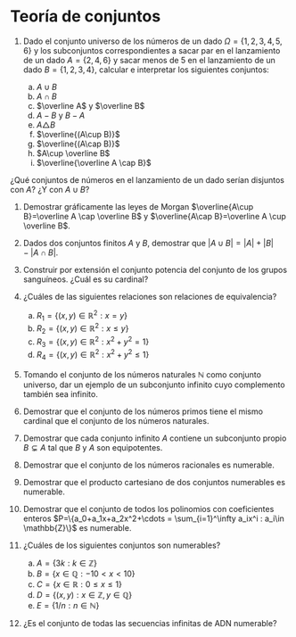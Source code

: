 # Teoría de conjuntos 

1. Dado el conjunto universo de los números de un dado $\Omega=\{1, 2, 3, 4, 5, 6\}$ y los subconjuntos correspondientes a sacar par en el lanzamiento de un dado $A=\{2, 4, 6\}$ y sacar menos de 5 en el lanzamiento de un dado $B=\{1, 2, 3, 4\}$, calcular e interpretar los siguientes conjuntos:

    a. $A\cup B$
    a. $A\cap B$
    a. $\overline A$ y $\overline B$
    a. $A-B$ y $B-A$
    a. $A\triangle B$
    a. $\overline{(A\cup B)}$
    a. $\overline{(A\cap B)}$
    a. $A\cup \overline B$
    a. $\overline{\overline A \cap B}$


¿Qué conjuntos de números en el lanzamiento de un dado serían disjuntos con $A$? ¿Y con $A\cup B$?

1. Demostrar gráficamente las leyes de Morgan $\overline{A\cup B}=\overline A \cap \overline B$ y  $\overline{A\cap B}=\overline A \cup \overline B$.

1. Dados dos conjuntos finitos $A$ y $B$, demostrar que $|A\cup B| = |A|+|B|-|A\cap B|$.

1. Construir por extensión el conjunto potencia del conjunto de los grupos sanguíneos. ¿Cuál es su cardinal?

1. ¿Cuáles de las siguientes relaciones son relaciones de equivalencia?

    a. $R_1=\{(x,y)\in \mathbb{R}^2: x = y\}$
    a. $R_2=\{(x,y)\in \mathbb{R}^2: x\leq y\}$
    a. $R_3=\{(x,y)\in \mathbb{R}^2: x^2 + y^2 = 1\}$
    c. $R_4=\{(x,y)\in \mathbb{R}^2: x^2 + y^2 \leq 1\}$

1. Tomando el conjunto de los números naturales $\mathbb{N}$ como conjunto universo, dar un ejemplo de un subconjunto infinito cuyo complemento también sea infinito.

1. Demostrar que el conjunto de los números primos tiene el mismo cardinal que el conjunto de los números naturales.

1. Demostrar que cada conjunto infinito $A$ contiene un subconjunto propio $B\subsetneq A$ tal que $B$ y $A$ son equipotentes.

1. Demostrar que el conjunto de los números racionales es numerable.

1. Demostrar que el producto cartesiano de dos conjuntos numerables es numerable.

1. Demostrar que el conjunto de todos los polinomios con coeficientes enteros $P=\{a_0+a_1x+a_2x^2+\cdots = \sum_{i=1}^\infty a_ix^i : a_i\in \mathbb{Z}\}$ es numerable.

1. ¿Cuáles de los siguientes conjuntos son numerables?

    a. $A=\{3k: k\in \mathbb{Z}\}$
    a. $B=\{x\in \mathbb{Q}: -10 < x < 10\}$
    a. $C = \{x\in \mathbb{R}: 0\leq x\leq 1\}$
    a. $D=\{(x,y): x\in \mathbb{Z}, y\in \mathbb{Q}\}$
    a. $E=\{1/n : n\in \mathbb{N}\}$

1. ¿Es el conjunto de todas las secuencias infinitas de ADN numerable? 


